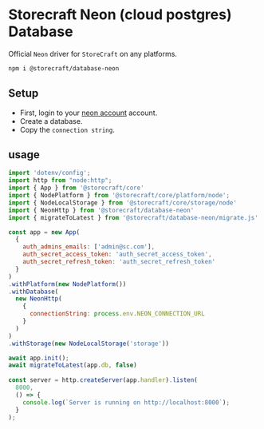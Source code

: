 # **Storecraft** Neon (cloud postgres) Database

Official `Neon` driver for `StoreCraft` on any platforms.

```bash
npm i @storecraft/database-neon
```

## Setup

- First, login to your [neon account](https://neon.tech) account.
- Create a database.
- Copy the `connection string`.


## usage

```js
import 'dotenv/config';
import http from "node:http";
import { App } from '@storecraft/core'
import { NodePlatform } from '@storecraft/core/platform/node';
import { NodeLocalStorage } from '@storecraft/core/storage/node'
import { NeonHttp } from '@storecraft/database-neon'
import { migrateToLatest } from '@storecraft/database-neon/migrate.js'

const app = new App(
  {
    auth_admins_emails: ['admin@sc.com'],
    auth_secret_access_token: 'auth_secret_access_token',
    auth_secret_refresh_token: 'auth_secret_refresh_token'
  }
)
.withPlatform(new NodePlatform())
.withDatabase(
  new NeonHttp(
    { 
      connectionString: process.env.NEON_CONNECTION_URL
    }
  )
)
.withStorage(new NodeLocalStorage('storage'))

await app.init();
await migrateToLatest(app.db, false)
 
const server = http.createServer(app.handler).listen(
  8000,
  () => {
    console.log(`Server is running on http://localhost:8000`);
  }
); 

```
